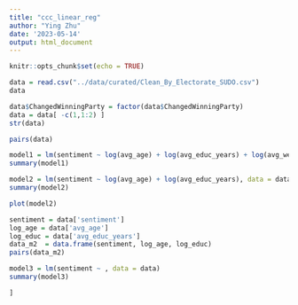 ```yaml
---
title: "ccc_linear_reg"
author: "Ying Zhu"
date: '2023-05-14'
output: html_document
---
```


```r
knitr::opts_chunk$set(echo = TRUE)
```


```r
data = read.csv("../data/curated/Clean_By_Electorate_SUDO.csv")
data
```


```r
data$ChangedWinningParty = factor(data$ChangedWinningParty)
data = data[ -c(1,1:2) ]
str(data)
```
```r
pairs(data)
```

```r
model1 = lm(sentiment ~ log(avg_age) + log(avg_educ_years) + log(avg_weekly_income) +log(erp) + log(net_migration), data = data)
summary(model1)
```
```r
model2 = lm(sentiment ~ log(avg_age) + log(avg_educ_years), data = data)
summary(model2)
```
```r
plot(model2)
```

```r
sentiment = data['sentiment']
log_age = data['avg_age']
log_educ = data['avg_educ_years']
data_m2  = data.frame(sentiment, log_age, log_educ)     
pairs(data_m2)
```

```r
model3 = lm(sentiment ~ , data = data)
summary(model3)
```

```r
]
```